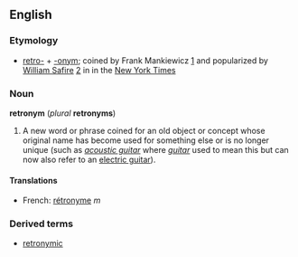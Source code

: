 {{wikipedia}}
==English==
===Etymology===
*[[retr(o)-|retro-]] + [[-onym]]; coined by Frank Mankiewicz [http://www.bizforward.com/wdc/issues/2001-03/interview/] and popularized by [[w:William Safire|William Safire]] [http://www.startribune.com/stories/389/4224163.html] in in the [[w:New York Times|New York Times]]

===Noun===
'''retronym''' (''plural'' '''retronyms''')

#A new word or phrase coined for an old object or concept whose original name has become used for something else or is no longer unique (such as ''[[acoustic guitar]]'' where ''[[guitar]]'' used to mean this but can now also refer to an [[electric guitar]]).

====Translations====
*French: [[rétronyme]] ''m''

===Derived terms===
*[[retronymic]]